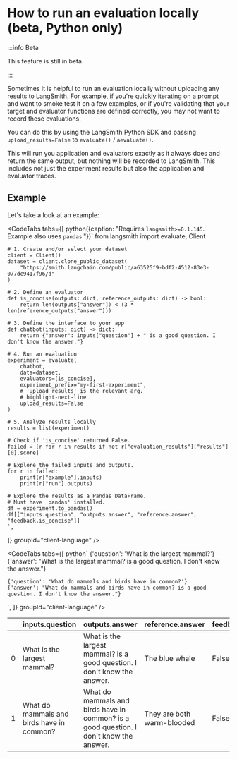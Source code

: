 
# How to run an evaluation locally (beta, Python only)

:::info Beta

This feature is still in beta.

:::

Sometimes it is helpful to run an evaluation locally without uploading any results to LangSmith.
For example, if you're quickly iterating on a prompt and want to smoke test it on a few examples, or if you're validating that your target and evaluator functions are defined correctly, you may not want to record these evaluations.

You can do this by using the LangSmith Python SDK and passing `upload_results=False` to `evaluate()` / `aevaluate()`.

This will run you application and evaluators exactly as it always does and return the same output, but nothing will be recorded to LangSmith.
This includes not just the experiment results but also the application and evaluator traces.

## Example

Let's take a look at an example:

<CodeTabs
  tabs={[
    python({caption: "Requires `langsmith>=0.1.145`. Example also uses `pandas`."})`
    from langsmith import evaluate, Client

    # 1. Create and/or select your dataset
    client = Client()
    dataset = client.clone_public_dataset(
        "https://smith.langchain.com/public/a63525f9-bdf2-4512-83e3-077dc9417f96/d"
    )

    # 2. Define an evaluator
    def is_concise(outputs: dict, reference_outputs: dict) -> bool:
        return len(outputs["answer"]) < (3 * len(reference_outputs["answer"]))

    # 3. Define the interface to your app
    def chatbot(inputs: dict) -> dict:
        return {"answer": inputs["question"] + " is a good question. I don't know the answer."}

    # 4. Run an evaluation
    experiment = evaluate(
        chatbot,
        data=dataset,
        evaluators=[is_concise],
        experiment_prefix="my-first-experiment",
        # 'upload_results' is the relevant arg.
        # highlight-next-line
        upload_results=False
    )

    # 5. Analyze results locally
    results = list(experiment)

    # Check if 'is_concise' returned False.
    failed = [r for r in results if not r["evaluation_results"]["results"][0].score]

    # Explore the failed inputs and outputs.
    for r in failed:
        print(r["example"].inputs)
        print(r["run"].outputs)

    # Explore the results as a Pandas DataFrame.
    # Must have 'pandas' installed.
    df = experiment.to_pandas()
    df[["inputs.question", "outputs.answer", "reference.answer", "feedback.is_concise"]]
    `,

]}
groupId="client-language"
/>

<CodeTabs
  tabs={[
    python`
    {'question': 'What is the largest mammal?'}
    {'answer': "What is the largest mammal? is a good question. I don't know the answer."}

    {'question': 'What do mammals and birds have in common?'}
    {'answer': "What do mammals and birds have in common? is a good question. I don't know the answer."}

`,
]}
groupId="client-language"
/>

|     | inputs.question                           | outputs.answer                                                                         | reference.answer           | feedback.is_concise |
| --: | :---------------------------------------- | :------------------------------------------------------------------------------------- | :------------------------- | :------------------ |
|   0 | What is the largest mammal?               | What is the largest mammal? is a good question. I don't know the answer.               | The blue whale             | False               |
|   1 | What do mammals and birds have in common? | What do mammals and birds have in common? is a good question. I don't know the answer. | They are both warm-blooded | False               |
